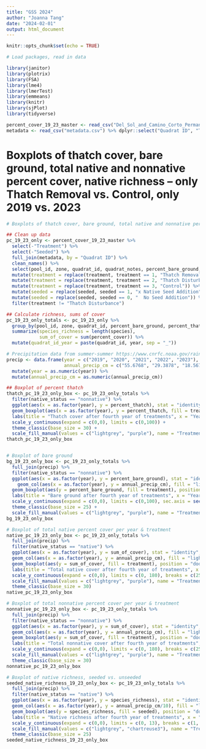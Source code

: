 ```yaml
---
title: "GSS 2024"
author: "Joanna Tang"
date: "2024-02-01"
output: html_document
---
```


```r
knitr::opts_chunk$set(echo = TRUE)

# Load packages, read in data

library(janitor)
library(plotrix)
library(FSA)
library(lme4)
library(lmerTest)
library(emmeans)
library(knitr)
library(sjPlot)
library(tidyverse)

percent_cover_19_23_master <- read_csv("Del_Sol_and_Camino_Corto_Permanent_Quadrats_2019_2023.csv", col_types = cols("Pool ID" = col_character(), "Thatch Depth (cm)" = col_double()))
metadata <- read_csv("metadata.csv") %>% dplyr::select("Quadrat ID", "Treatment", "Seeded")
```

# Boxplots of thatch cover, bare ground, total native and nonnative percent cover, native richness -- only Thatch Removal vs. Control, only 2019 vs. 2023

```r

# Boxplots of thatch cover, bare ground, total native and nonnative percent cover, native richness

## Clean up data
pc_19_23_only <- percent_cover_19_23_master %>% 
  select(-"Treatment") %>% 
  select(-"Seeded") %>%
  full_join(metadata, by = "Quadrat ID") %>% 
  clean_names() %>% 
  select(pool_id, zone, quadrat_id, quadrat_notes, percent_bare_ground, percent_thatch, thatch_depth_cm, native_species_richness, sum_of_native_cover, nonnative_species_richness, sum_of_nonnative_cover, sum_of_all_cover, year, treatment, seeded, native_status, species, percent_cover) %>% 
  mutate(treatment = replace(treatment, treatment == 1, "Thatch Removal")) %>% 
  mutate(treatment = replace(treatment, treatment == 2, "Thatch Disturbance")) %>% 
  mutate(treatment = replace(treatment, treatment == 3, "Control")) %>% 
  mutate(seeded = replace(seeded, seeded == 1, "x Native Seed Addition")) %>% 
  mutate(seeded = replace(seeded, seeded == 0, "  No Seed Addition")) %>% 
  filter(treatment != "Thatch Disturbance")

## Calculate richness, sums of cover
pc_19_23_only_totals <- pc_19_23_only %>% 
  group_by(pool_id, zone, quadrat_id, percent_bare_ground, percent_thatch, thatch_depth_cm, year, treatment, seeded, native_status) %>% 
  summarize(species_richness = length(species),
            sum_of_cover = sum(percent_cover)) %>% 
  mutate(quadrat_id_year = paste(quadrat_id, year, sep = "_"))

# Precipitation data from summer-summer https://www.cnrfc.noaa.gov/rainfall_data.php
precip <- data.frame(year = c("2019", "2020", "2021", "2022", "2023"),
                     annual_precip_cm = c("55.6768", "29.3878", "18.5674", "27.0256", "73.533")) %>% 
  mutate(year = as.numeric(year)) %>% 
  mutate(annual_precip_cm = as.numeric(annual_precip_cm))

## Boxplot of percent thatch
thatch_pc_19_23_only_box <- pc_19_23_only_totals %>% 
  filter(native_status == "nonnative") %>% 
  ggplot(aes(x = as.factor(year), y = percent_thatch), stat = "identity", group = treatment) +
  geom_boxplot(aes(x = as.factor(year), y = percent_thatch, fill = treatment), position = "dodge", width = .4) +
  labs(title = "Thatch cover after fourth year of treatments", x = "Year", y = "Thatch Percent Cover (%)", caption = "") +
  scale_y_continuous(expand = c(0,0), limits = c(0,100)) +
  theme_classic(base_size = 30) +
  scale_fill_manual(values = c("lightgrey", "purple"), name = "Treatment")
thatch_pc_19_23_only_box


# Boxplot of bare ground
bg_19_23_only_box <- pc_19_23_only_totals %>% 
  full_join(precip) %>% 
  filter(native_status == "nonnative") %>% 
  ggplot(aes(x = as.factor(year), y = percent_bare_ground), stat = "identity", group = treatment) +
    geom_col(aes(x = as.factor(year), y = annual_precip_cm), fill = "lightskyblue1", position = "identity") +
  geom_boxplot(aes(y = percent_bare_ground, fill = treatment), position = "dodge", width = .4) +
  labs(title = "Bare ground after fourth year of treatments", x = "Year", y = "Bare Ground Percent Cover (%)", caption = "") +
  scale_y_continuous(expand = c(0,0), limits = c(0,100), sec.axis = sec_axis(~., name = "Precipitation (cm)")) +
  theme_classic(base_size = 25) +
  scale_fill_manual(values = c("lightgrey", "purple"), name = "Treatment")
bg_19_23_only_box

# Boxplot of total native percent cover per year & treatment
native_pc_19_23_only_box <- pc_19_23_only_totals %>% 
  full_join(precip) %>% 
  filter(native_status == "native") %>% 
  ggplot(aes(x = as.factor(year), y = sum_of_cover), stat = "identity", group = treatment) +
  geom_col(aes(x = as.factor(year), y = annual_precip_cm), fill = "lightskyblue1", position = "identity") +
  geom_boxplot(aes(y = sum_of_cover, fill = treatment), position = "dodge", width = .4) +
  labs(title = "Total native cover after fourth year of treatments", x = "Year", y = "Native Percent Cover (%)") +
  scale_y_continuous(expand = c(0,0), limits = c(0, 180), breaks = c(25, 50, 75, 100, 125, 150, 175), sec.axis = sec_axis(~., name = "Precipitation (cm)", breaks = c(25, 50, 75, 100, 125, 150, 175))) +
  scale_fill_manual(values = c("lightgrey", "purple"), name = "Treatment") +
  theme_classic(base_size = 30)
native_pc_19_23_only_box

# Boxplot of total nonnative percent cover per year & treatment
nonnative_pc_19_23_only_box <- pc_19_23_only_totals %>% 
  full_join(precip) %>% 
  filter(native_status == "nonnative") %>% 
  ggplot(aes(x = as.factor(year), y = sum_of_cover), stat = "identity", group = treatment) +
  geom_col(aes(x = as.factor(year), y = annual_precip_cm), fill = "lightskyblue1", position = "identity") +
  geom_boxplot(aes(y = sum_of_cover, fill = treatment), position = "dodge", width = .4) +
  labs(title = "Total nonnative cover after fourth year of treatments", x = "Year", y = "Exotic Percent Cover (%)") +
  scale_y_continuous(expand = c(0,0), limits = c(0, 180), breaks = c(25, 50, 75, 100, 125, 150, 175), sec.axis = sec_axis(~., name = "Precipitation (cm)", breaks = c(25, 50, 75, 100, 125, 150, 175))) +
  scale_fill_manual(values = c("lightgrey", "purple"), name = "Treatment") +
  theme_classic(base_size = 30)
nonnative_pc_19_23_only_box

# Boxplot of native richness, seeded vs. unseeded
seeded_native_richness_19_23_only_box <- pc_19_23_only_totals %>% 
  full_join(precip) %>% 
  filter(native_status == "native") %>% 
  ggplot(aes(x = as.factor(year), y = species_richness), stat = "identity", group = seeded_treatment) +
  geom_col(aes(x = as.factor(year), y = annual_precip_cm/10), fill = "lightskyblue1", position = "identity") +
  geom_boxplot(aes(y = species_richness, fill = seeded), position = "dodge", width = .4) +
  labs(title = "Native richness after fourth year of treatments", x = "Year", y = "Native Species Richness", caption = ")") +
  scale_y_continuous(expand = c(0,0), limits = c(0, 13), breaks = c(1, 2, 3, 4, 5, 6, 7, 8, 9, 10, 11, 12), sec.axis = sec_axis(~.*10, name = "Precipitation (cm)", breaks = c(25, 50, 75, 100, 125, 150, 175))) +
  scale_fill_manual(values = c("lightgrey", "chartreuse3"), name = "Treatment") +
  theme_classic(base_size = 25)
seeded_native_richness_19_23_only_box


```

